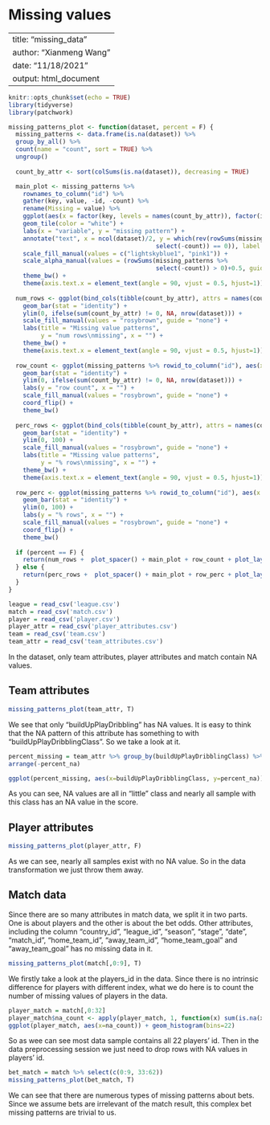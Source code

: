 # Missing values

---
title: "missing_data"
author: "Xianmeng Wang"
date: "11/18/2021"
output: html_document
---

```r
knitr::opts_chunk$set(echo = TRUE)
library(tidyverse)
library(patchwork)
```


```r
missing_patterns_plot <- function(dataset, percent = F) {
  missing_patterns <- data.frame(is.na(dataset)) %>%
  group_by_all() %>%
  count(name = "count", sort = TRUE) %>%
  ungroup()
  
  count_by_attr <- sort(colSums(is.na(dataset)), decreasing = TRUE)

  main_plot <- missing_patterns %>%
    rownames_to_column("id") %>%
    gather(key, value, -id, -count) %>%
    rename(Missing = value) %>%
    ggplot(aes(x = factor(key, levels = names(count_by_attr)), factor(id, levels = max(as.numeric(id)):min(as.numeric(id))), fill = Missing, alpha = id)) +
    geom_tile(color = "white") +
    labs(x = "variable", y = "missing pattern") +
    annotate("text", x = ncol(dataset)/2, y = which(rev(rowSums(missing_patterns %>%
                                         select(-count)) == 0)), label = "complete case") +
    scale_fill_manual(values = c("lightskyblue1", "pink1")) + 
    scale_alpha_manual(values = (rowSums(missing_patterns %>%
                                         select(-count)) > 0)+0.5, guide = "none") +
    theme_bw() +
    theme(axis.text.x = element_text(angle = 90, vjust = 0.5, hjust=1))
  
  num_rows <- ggplot(bind_cols(tibble(count_by_attr), attrs = names(count_by_attr)), aes(x = factor(attrs, levels = names(count_by_attr)), y = count_by_attr, fill = "rosybrown")) +
    geom_bar(stat = "identity") +
    ylim(0, ifelse(sum(count_by_attr) != 0, NA, nrow(dataset))) +
    scale_fill_manual(values = "rosybrown", guide = "none") +
    labs(title = "Missing value patterns",
         y = "num rows\nmissing", x = "") +
    theme_bw() +
    theme(axis.text.x = element_text(angle = 90, vjust = 0.5, hjust=1))
    
  row_count <- ggplot(missing_patterns %>% rowid_to_column("id"), aes(x = factor(id, levels = max(as.numeric(id)):min(as.numeric(id))), y = count, fill = "rosybrown")) +
    geom_bar(stat = "identity") +
    ylim(0, ifelse(sum(count_by_attr) != 0, NA, nrow(dataset))) +
    labs(y = "row count", x = "") +
    scale_fill_manual(values = "rosybrown", guide = "none") + 
    coord_flip() +
    theme_bw()
  
  perc_rows <- ggplot(bind_cols(tibble(count_by_attr), attrs = names(count_by_attr)), aes(x = factor(attrs, levels = names(count_by_attr)), y = count_by_attr/nrow(dataset)*100, fill = "rosybrown")) +
    geom_bar(stat = "identity") +
    ylim(0, 100) +
    scale_fill_manual(values = "rosybrown", guide = "none") +
    labs(title = "Missing value patterns",
         y = "% rows\nmissing", x = "") +
    theme_bw() +
    theme(axis.text.x = element_text(angle = 90, vjust = 0.5, hjust=1))
    
  row_perc <- ggplot(missing_patterns %>% rowid_to_column("id"), aes(x = factor(id, levels = max(as.numeric(id)):min(as.numeric(id))), y = count/nrow(dataset)*100, fill = "rosybrown")) +
    geom_bar(stat = "identity") +
    ylim(0, 100) +
    labs(y = "% rows", x = "") +
    scale_fill_manual(values = "rosybrown", guide = "none") + 
    coord_flip() +
    theme_bw()
  
  if (percent == F) {
    return(num_rows +  plot_spacer() + main_plot + row_count + plot_layout(heights = c(2, 6), widths = c(6, 2)))
  } else {
    return(perc_rows +  plot_spacer() + main_plot + row_perc + plot_layout(heights = c(2, 6), widths = c(6, 2)))
  }
}
```

```r
league = read_csv('league.csv')
match = read_csv('match.csv')
player = read_csv('player.csv')
player_attr = read_csv('player_attributes.csv')
team = read_csv('team.csv')
team_attr = read_csv('team_attributes.csv')
```

In the dataset, only team attributes, player attributes and match contain NA values.

## Team attributes

```r
missing_patterns_plot(team_attr, T)
```

We see that only "buildUpPlayDribbling" has NA values. It is easy to think that the NA pattern of this attribute has something to with "buildUpPlayDribblingClass". So we take a look at it. 

```r
percent_missing = team_attr %>% group_by(buildUpPlayDribblingClass) %>% summarize(nums=n(), num_na = sum(is.na(`buildUpPlayDribbling`))) %>% mutate(percent_na = round(num_na/nums, 2)) %>% 
arrange(-percent_na)

ggplot(percent_missing, aes(x=buildUpPlayDribblingClass, y=percent_na)) + geom_col() + geom_col(color = "blue", fill = "lightblue") + ggtitle("Percentage of missing values for different classes") + ylab('percentage')
```

As you can see, NA values are all in "little" class and nearly all sample with this class has an NA value in the score. 

## Player attributes

```r
missing_patterns_plot(player_attr, F)
```

As we can see, nearly all samples exist with no NA value. So in the data transformation we just throw them away. 

## Match data

Since there are so many attributes in match data, we split it in two parts. One is about players and the other is about the bet odds. Other attributes, including the column "country_id", "league_id", "season", "stage", "date", "match_id", "home_team_id",  "away_team_id", "home_team_goal" and "away_team_goal" has no missing data in it. 

```r
missing_patterns_plot(match[,0:9], T)
```

We firstly take a look at the players_id in the data. Since there is no intrinsic difference for players with different index, what we do here is to count the number of missing values of players in the data.

```r
player_match = match[,0:32]
player_match$na_count <- apply(player_match, 1, function(x) sum(is.na(x)))
ggplot(player_match, aes(x=na_count)) + geom_histogram(bins=22)
```

So as wee can see most data sample contains all 22 players' id. Then in the data preprocessing session we just need to drop rows with NA values in players' id. 

```r
bet_match = match %>% select(c(0:9, 33:62))
missing_patterns_plot(bet_match, T)
```

We can see that there are numerous types of missing patterns about bets. Since we assume bets are irrelevant of the match result, this complex bet missing patterns are trivial to us. 
